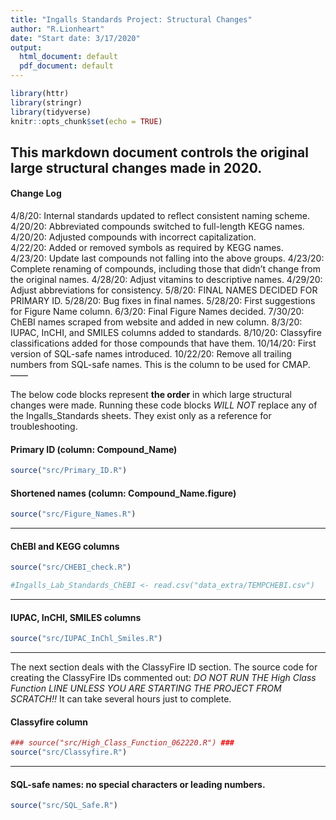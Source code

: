 ```yaml
---
title: "Ingalls Standards Project: Structural Changes"
author: "R.Lionheart"
date: "Start date: 3/17/2020"
output:
  html_document: default
  pdf_document: default
---
```


```r
library(httr) 
library(stringr)
library(tidyverse)
knitr::opts_chunk$set(echo = TRUE)

```

## This markdown document controls the original large structural changes made in 2020. 

#### Change Log
4/8/20: Internal standards updated to reflect consistent naming scheme.  
4/20/20: Abbreviated compounds switched to full-length KEGG names.  
4/20/20: Adjusted compounds with incorrect capitalization.  
4/22/20: Added or removed symbols as required by KEGG names.  
4/23/20: Update last compounds not falling into the above groups.
4/23/20: Complete renaming of compounds, including those that didn't change from the original names.
4/28/20: Adjust vitamins to descriptive names.
4/29/20: Adjust abbreviations for consistency.
5/8/20: FINAL NAMES DECIDED FOR PRIMARY ID.
5/28/20: Bug fixes in final names.
5/28/20: First suggestions for Figure Name column.
6/3/20: Final Figure Names decided.
7/30/20: ChEBI names scraped from website and added in new column.
8/3/20: IUPAC, InCHI, and SMILES columns added to standards.
8/10/20: Classyfire classifications added for those compounds that have them.
10/14/20: First version of SQL-safe names introduced. 
10/22/20: Remove all trailing numbers from SQL-safe names. This is the column to be used for CMAP.
------

The below code blocks represent **the order** in which large structural changes were made. Running these code blocks *WILL NOT* replace any of the Ingalls_Standards sheets. They exist only as a reference for troubleshooting. 

#### Primary ID (column: Compound_Name)
```r
source("src/Primary_ID.R")
```

#### Shortened names (column: Compound_Name.figure)
```r
source("src/Figure_Names.R")
```

-----

#### ChEBI and KEGG columns
```r
source("src/CHEBI_check.R")

#Ingalls_Lab_Standards_ChEBI <- read.csv("data_extra/TEMPCHEBI.csv")
```

-----

#### IUPAC, InCHl, SMILES columns
```r
source("src/IUPAC_InChl_Smiles.R")
```

-----

The next section deals with the ClassyFire ID section. 
The source code for creating the ClassyFire IDs commented out: *DO NOT RUN THE High Class Function LINE UNLESS YOU ARE STARTING THE PROJECT FROM SCRATCH!!* It can take several hours just to complete.

#### Classyfire column
```r
### source("src/High_Class_Function_062220.R") ###
source("src/Classyfire.R")
```

-----

#### SQL-safe names: no special characters or leading numbers.
```r
source("src/SQL_Safe.R")
```

